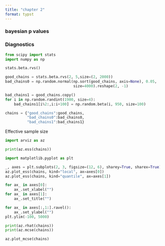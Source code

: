 ```yaml
---
title: "chapter 2"
format: typst
---
```

 
### bayesian p values 

```{=typst}

$ p Beta = p( attach(T, br:"sim") <= attach(T, br: "obs") | tilde(Y)) $ 


```


### Diagnostics


```python
from scipy import stats 
import numpy as np

stats.beta.rvs()

good_chains = stats.beta.rvs(2, 5,size=(2, 2000))
bad_chains0 = np.random.normal(np.sort(good_chains, axis=None), 0.05,
                               size=4000).reshape(2, -1)

bad_chains1 = good_chains.copy()
for i in np.random.randint(1900, size=4):
    bad_chains1[i%2:,i:i+100] = np.random.beta(i, 950, size=100)

chains = {"good_chains":good_chains,
          "bad_chains0":bad_chains0,
          "bad_chains1":bad_chains1}
```

Effective sample size 


```python
import arviz as az

print(az.ess(chains))

```


```python
import matplotlib.pyplot as plt

_, axes = plt.subplots(2, 3, figsize=(12, 6), sharey=True, sharex=True)
az.plot_ess(chains, kind="local", ax=axes[0])
az.plot_ess(chains, kind="quantile", ax=axes[1])

for ax_ in axes[0]:
    ax_.set_xlabel("")
for ax_ in axes[1]:
    ax_.set_title("")

for ax_ in axes[:,1:].ravel():
    ax_.set_ylabel("")
plt.ylim(-100, 5000)
```


```python

print(az.rhat(chains))
print(az.mcse(chains))

az.plot_mcse(chains)

```